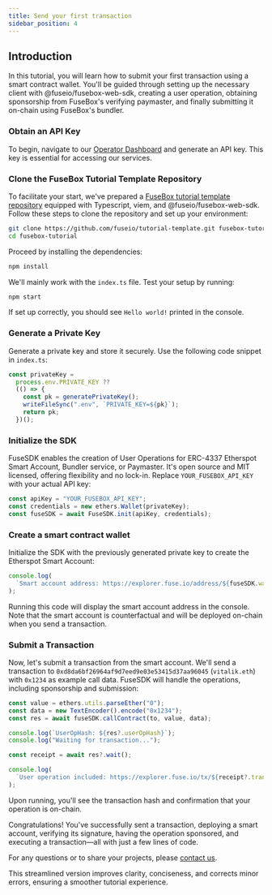 ```yaml
---
title: Send your first transaction
sidebar_position: 4
---
```


## Introduction

In this tutorial, you will learn how to submit your first transaction using a smart contract wallet. You'll be guided through setting up the necessary client with @fuseio/fusebox-web-sdk, creating a user operation, obtaining sponsorship from FuseBox's verifying paymaster, and finally submitting it on-chain using FuseBox's bundler.

### Obtain an API Key

To begin, navigate to our [Operator Dashboard](https://developers.fuse.io/) and generate an API key. This key is essential for accessing our services.

### Clone the FuseBox Tutorial Template Repository

To facilitate your start, we've prepared a [FuseBox tutorial template repository](https://github.com/fuseio/tutorial-template) equipped with Typescript, viem, and @fuseio/fusebox-web-sdk. Follow these steps to clone the repository and set up your environment:

```bash
git clone https://github.com/fuseio/tutorial-template.git fusebox-tutorial
cd fusebox-tutorial
```

Proceed by installing the dependencies:

```bash
npm install
```

We'll mainly work with the `index.ts` file. Test your setup by running:

```bash
npm start
```

If set up correctly, you should see `Hello world!` printed in the console.

### Generate a Private Key

Generate a private key and store it securely. Use the following code snippet in `index.ts`:

```typescript
const privateKey =
  process.env.PRIVATE_KEY ??
  (() => {
    const pk = generatePrivateKey();
    writeFileSync(".env", `PRIVATE_KEY=${pk}`);
    return pk;
  })();
```

### Initialize the SDK

FuseSDK enables the creation of User Operations for ERC-4337 Etherspot Smart Account, Bundler service, or Paymaster. It's open source and MIT licensed, offering flexibility and no lock-in. Replace `YOUR_FUSEBOX_API_KEY` with your actual API key:

```typescript
const apiKey = "YOUR_FUSEBOX_API_KEY";
const credentials = new ethers.Wallet(privateKey);
const fuseSDK = await FuseSDK.init(apiKey, credentials);
```

### Create a smart contract wallet

Initialize the SDK with the previously generated private key to create the Etherspot Smart Account:

```typescript
console.log(
  `Smart account address: https://explorer.fuse.io/address/${fuseSDK.wallet.getSender()}`
);
```

Running this code will display the smart account address in the console. Note that the smart account is counterfactual and will be deployed on-chain when you send a transaction.

### Submit a Transaction

Now, let's submit a transaction from the smart account. We'll send a transaction to `0xd8da6bf26964af9d7eed9e03e53415d37aa96045` (`vitalik.eth`) with `0x1234` as example call data. FuseSDK will handle the operations, including sponsorship and submission:

```typescript
const value = ethers.utils.parseEther("0");
const data = new TextEncoder().encode("0x1234");
const res = await fuseSDK.callContract(to, value, data);

console.log(`UserOpHash: ${res?.userOpHash}`);
console.log("Waiting for transaction...");

const receipt = await res?.wait();

console.log(
  `User operation included: https://explorer.fuse.io/tx/${receipt?.transactionHash}`
);
```

Upon running, you'll see the transaction hash and confirmation that your operation is on-chain.

Congratulations! You've successfully sent a transaction, deploying a smart account, verifying its signature, having the operation sponsored, and executing a transaction—all with just a few lines of code.

For any questions or to share your projects, please [contact us](https://t.me/fuseio).

This streamlined version improves clarity, conciseness, and corrects minor errors, ensuring a smoother tutorial experience.
